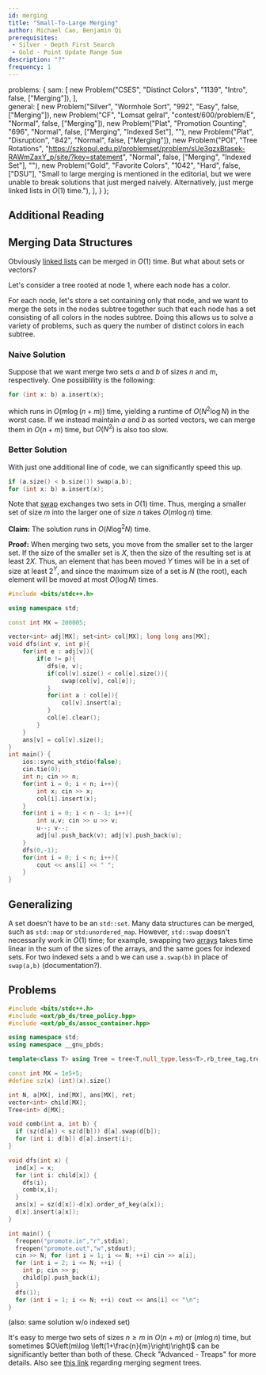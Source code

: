 ```yaml
---
id: merging
title: "Small-To-Large Merging"
author: Michael Cao, Benjamin Qi
prerequisites: 
 - Silver - Depth First Search
 - Gold - Point Update Range Sum
description: "?"
frequency: 1
---
```



  problems: {
    sam: [
      new Problem("CSES", "Distinct Colors", "1139", "Intro", false, ["Merging"]),
    ],   
    general: [
      new Problem("Silver", "Wormhole Sort", "992", "Easy", false, ["Merging"]),
      new Problem("CF", "Lomsat gelral", "contest/600/problem/E", "Normal", false, ["Merging"]),
      new Problem("Plat", "Promotion Counting", "696", "Normal", false, ["Merging", "Indexed Set"], ""),
      new Problem("Plat", "Disruption", "842", "Normal", false, ["Merging"]),
      new Problem("POI", "Tree Rotations", "https://szkopul.edu.pl/problemset/problem/sUe3qzxBtasek-RAWmZaxY_p/site/?key=statement", "Normal", false, ["Merging", "Indexed Set"], ""),
      new Problem("Gold", "Favorite Colors", "1042", "Hard", false, ["DSU"], "Small to large merging is mentioned in the editorial, but we were unable to break solutions that just merged naively. Alternatively, just merge linked lists in $O(1)$ time."),
    ],
  }
};

## Additional Reading

<Resources>
  <Resource source="CPH" title="18.4 - Merging Data Structures"></Resource>
  <Resource source="CF" title="Arpa - Sack (DSU on Tree)" url="blog/entry/44351"></Resource>
  <Resource source="CF" title="tuwuna - Explaining DSU on Trees" url="blog/entry/67696"></Resource>
</Resources>

## Merging Data Structures

Obviously [linked lists](http://www.cplusplus.com/reference/list/list/splice/) can be merged in $O(1)$ time. But what about sets or vectors?

<Problems problems={metadata.problems.sam} />

Let's consider a tree rooted at node $1$, where each node has a color.

For each node, let's store a set containing only that node, and we want to merge the sets in the nodes subtree together such that each node has a set consisting of all colors in the nodes subtree. Doing this allows us to solve a variety of problems, such as query the number of distinct colors in each subtree. 

### Naive Solution

Suppose that we want merge two sets $a$ and $b$ of sizes $n$ and $m$, respectively. One possiblility is the following:

```cpp
for (int x: b) a.insert(x);
```

which runs in $O(m\log (n+m))$ time, yielding a runtime of $O(N^2\log N)$ in the worst case. If we instead maintain $a$ and $b$ as sorted vectors, we can merge them in $O(n+m)$ time, but $O(N^2)$ is also too slow.

### Better Solution

With just one additional line of code, we can significantly speed this up. 

```cpp
if (a.size() < b.size()) swap(a,b);
for (int x: b) a.insert(x);
``` 

Note that [swap](http://www.cplusplus.com/reference/utility/swap/) exchanges two sets in $O(1)$ time. Thus, merging a smaller set of size $m$ into the larger one of size $n$ takes $O(m\log n)$ time.

**Claim:** The solution runs in $O(N\log^2N)$ time.

**Proof:** When merging two sets, you move from the smaller set to the larger set. If the size of the smaller set is $X$, then the size of the resulting set is at least $2X$. Thus, an element that has been moved $Y$ times will be in a set of size at least $2^Y$, and since the maximum size of a set is $N$ (the root), each element will be moved at most $O(\log N$) times.

<Spoiler title="Full Code">

```cpp
#include <bits/stdc++.h>

using namespace std;

const int MX = 200005;

vector<int> adj[MX]; set<int> col[MX]; long long ans[MX];
void dfs(int v, int p){
    for(int e : adj[v]){
        if(e != p){
           dfs(e, v);
           if(col[v].size() < col[e].size()){
               swap(col[v], col[e]);
           }
           for(int a : col[e]){
               col[v].insert(a);
           }
           col[e].clear();
        }
    }
    ans[v] = col[v].size();
}
int main() {
    ios::sync_with_stdio(false);
    cin.tie(0);
    int n; cin >> n;
    for(int i = 0; i < n; i++){
        int x; cin >> x;
        col[i].insert(x);
    }
    for(int i = 0; i < n - 1; i++){
        int u,v; cin >> u >> v;
        u--; v--;
        adj[u].push_back(v); adj[v].push_back(u);
    }
    dfs(0,-1);
    for(int i = 0; i < n; i++){
        cout << ans[i] << " ";
    }
}
```

</Spoiler>

## Generalizing

A set doesn't have to be an `std::set`. Many data structures can be merged, such as `std::map` or `std:unordered_map`. However, `std::swap` doesn't necessarily work in $O(1)$ time; for example, swapping two [arrays](http://www.cplusplus.com/reference/array/array/swap/) takes time linear in the sum of the sizes of the arrays, and the same goes for indexed sets. For two indexed sets `a` and `b` we can use `a.swap(b)` in place of `swap(a,b)` (documentation?).

## Problems

<Problems problems={metadata.problems.general} />

<Spoiler title="Solution to Promotion Counting">

```cpp
#include <bits/stdc++.h>
#include <ext/pb_ds/tree_policy.hpp>
#include <ext/pb_ds/assoc_container.hpp>

using namespace std;
using namespace __gnu_pbds;

template<class T> using Tree = tree<T,null_type,less<T>,rb_tree_tag,tree_order_statistics_node_update>;

const int MX = 1e5+5;
#define sz(x) (int)(x).size()

int N, a[MX], ind[MX], ans[MX], ret;
vector<int> child[MX];
Tree<int> d[MX];

void comb(int a, int b) {
  if (sz(d[a]) < sz(d[b])) d[a].swap(d[b]);
  for (int i: d[b]) d[a].insert(i);
}

void dfs(int x) {
  ind[x] = x; 
  for (int i: child[x]) {
    dfs(i);
    comb(x,i);
  }
  ans[x] = sz(d[x])-d[x].order_of_key(a[x]);
  d[x].insert(a[x]);
}

int main() {
  freopen("promote.in","r",stdin);
  freopen("promote.out","w",stdout);
  cin >> N; for (int i = 1; i <= N; ++i) cin >> a[i];
  for (int i = 2; i <= N; ++i) {
    int p; cin >> p;
    child[p].push_back(i);
  }
  dfs(1); 
  for (int i = 1; i <= N; ++i) cout << ans[i] << "\n";
}
```

</Spoiler>

(also: same solution w/o indexed set)

<Optional title="Faster Merging">

It's easy to merge two sets of sizes $n\ge m$ in $O(n+m)$ or $(m\log n)$ time, but sometimes $O\left(m\log \left(1+\frac{n}{m}\right)\right)$ can be significantly better than both of these. Check "Advanced - Treaps" for more details. Also see [this link](https://codeforces.com/blog/entry/49446) regarding merging segment trees.

</Optional>